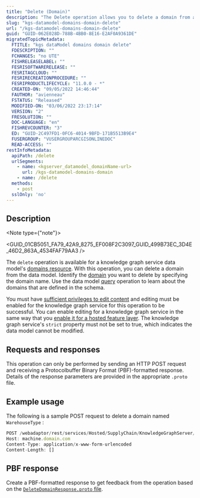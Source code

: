 ```yaml
---
title: "Delete (Domain)"
description: "The Delete operation allows you to delete a domain from a knowledge graph service's data model."
slug: "kgs-datamodel-domains-domain-delete"
url: "/kgs-datamodel-domains-domain-delete"
guid: "GUID-062E028D-788B-4BB0-8E16-E2AF0A9361DE"
migratedTopicMetadata:
  FTITLE: "kgs dataModel domains domain delete"
  FDESCRIPTION: ""
  FCHANGES: "no UTE"
  FISHRELEASELABEL: ""
  FESRISOFTWARERELEASE: ""
  FESRITAGCLOUD: ""
  FESRIRECREATIONPROCEDURE: ""
  FESRIPRODUCTLIFECYCLE: "11.0.0 - *"
  CREATED-ON: "09/05/2022 14:46:44"
  FAUTHOR: "avienneau"
  FSTATUS: "Released"
  MODIFIED-ON: "03/06/2022 23:17:14"
  VERSION: "2"
  FRESOLUTION: ""
  DOC-LANGUAGE: "en"
  FISHREVCOUNTER: "3"
  ED: "GUID-2C497FD1-0FC6-4014-9BFD-171B5513B9E4"
  FUSERGROUP: "VUSERGROUPARCGISONLINEDOC"
  READ-ACCESS: ""
restInfoMetadata:
  apiPath: /delete
  urlSegments:
    - name: <kgserver_datamodel_domainName-url>
      url: /kgs-datamodel-domains-domain
    - name: /delete
  methods:
    - post
  sslOnly: 'no'
---
```



## Description

<Note type={"note"}>

<GUID_01CB5051_FA79_42A9_8275_EF008F2C3097_GUID_499B73EC_3D4E_46D2_863A_4534FAF79AA3 />

</Note>

The `delete`  operation is available for a knowledge graph service data model's [domains resource](/kgs-datamodel-domains). With this operation, you can delete a domain from the data model. Identify the [domain](/kgs-datamodel-domains-domain) you want to delete by specifying the domain name. Use the data model [query](/kgs-datamodel-query) operation to learn about the domains that are defined in the schema.

You must have [sufficient privileges to edit content](https://enterprise.arcgis.com/en/portal/latest/administer/windows/roles.htm) and editing must be enabled for the knowledge graph service for this operation to be successful. You can enable editing for a knowledge graph service in the same way that you [enable it for a hosted feature layer](https://enterprise.arcgis.com/en/portal/latest/use/manage-hosted-feature-layers.htm#ESRI_SECTION1_030A9819DFF7498E9DFCDE6030E5FFBA). The knowledge graph service's `strict`  property must not be set to true, which indicates the data model cannot be modified.

##  Requests and responses

This operation can only be performed by sending an HTTP POST request and receiving a Protocolbuffer Binary Format (PBF)-formatted response. Details of the response parameters are provided in the appropriate `.proto`  file.

## Example usage

The following is a sample POST request to delete a domain named `WarehouseType` :

```javascript
POST /webadaptor/rest/services/Hosted/SupplyChain/KnowledgeGraphServer/dataModel/domains/WarehouseType/delete HTTP/1.1
Host: machine.domain.com
Content-Type: application/x-www-form-urlencoded
Content-Length: []

```

 

## PBF response

Create a PBF-formatted response to get feedback from the operation based on the [`DeleteDomainResponse.proto`  file](https://links.esri.com/KGServer_deleteDomainResponseProto).
